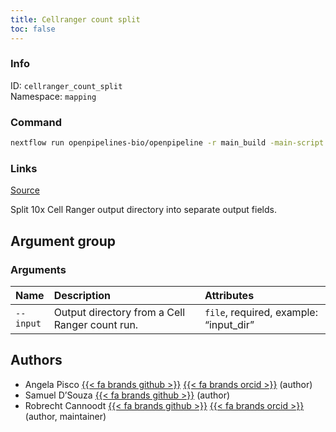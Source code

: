 ```yaml
---
title: Cellranger count split
toc: false
---
```


::: {.column-margin}

### Info

ID: `cellranger_count_split`  
Namespace: `mapping`

### Command

```bash
nextflow run openpipelines-bio/openpipeline -r main_build -main-script target/nextflow/mapping/cellranger_count_split/main.nf --help
```

### Links
[Source](https://github.com/openpipelines-bio/openpipeline/blob/main/src/mapping/cellranger_count_split){.btn-action .btn-sm .btn-info .btn role="button"}
:::

Split 10x Cell Ranger output directory into separate output fields.

## Argument group

### Arguments



|Name      |Description                                    |Attributes                             |
|:---------|:----------------------------------------------|:--------------------------------------|
|`--input` |Output directory from a Cell Ranger count run. |`file`, required, example: "input_dir" |

## Authors

 * Angela Pisco [{{< fa brands github >}}](https://github.com/aopisco) [{{< fa brands orcid >}}](https://orcid.org/0000-0003-0142-2355) (author)
 * Samuel D'Souza [{{< fa brands github >}}](https://github.com/srdsam) (author)
 * Robrecht Cannoodt [{{< fa brands github >}}](https://github.com/rcannood) [{{< fa brands orcid >}}](https://orcid.org/0000-0003-3641-729X) (author, maintainer)
